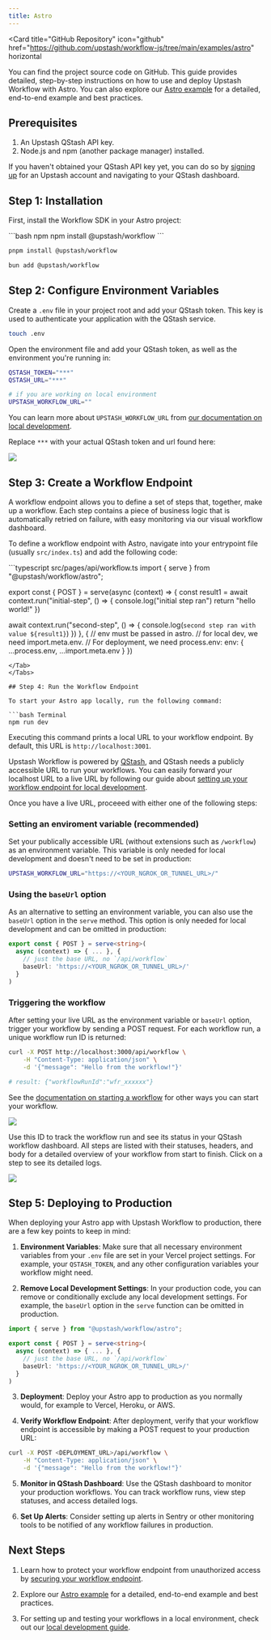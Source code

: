 ```yaml
---
title: Astro
---
```


<Card
  title="GitHub Repository"
  icon="github"
  href="https://github.com/upstash/workflow-js/tree/main/examples/astro"
  horizontal
>
  You can find the project source code on GitHub.
</Card>
This guide provides detailed, step-by-step instructions on how to use and deploy
Upstash Workflow with Astro. You can also explore our [Astro example](https://github.com/upstash/workflow-js/tree/main/examples/astro)
for a detailed, end-to-end example and best practices.

## Prerequisites

1. An Upstash QStash API key.
2. Node.js and npm (another package manager) installed.

If you haven't obtained your QStash API key yet, you can do so by [signing up](https://console.upstash.com/login) for an Upstash account and navigating to your QStash dashboard.

## Step 1: Installation

First, install the Workflow SDK in your Astro project:

<CodeGroup>
  ```bash npm
  npm install @upstash/workflow 
  ```

  ```bash pnpm
  pnpm install @upstash/workflow
  ```

  ```bash bun
  bun add @upstash/workflow
  ```
</CodeGroup>

## Step 2: Configure Environment Variables

Create a `.env` file in your project root and add your QStash token. This key is used to authenticate your application with the QStash service.

```bash Terminal
touch .env
```

Open the environment file and add your QStash token, as well as the environment you're running in:

```bash .env
QSTASH_TOKEN="***"
QSTASH_URL="***"

# if you are working on local environment
UPSTASH_WORKFLOW_URL=""
```

You can learn more about `UPSTASH_WORKFLOW_URL` from [our documentation on local development](https://upstash.com/docs/workflow/howto/local-development).

Replace `***` with your actual QStash token and url found here:

<Frame>
  <img src="/img/qstash-workflow/qstash_token.png" />
</Frame>

## Step 3: Create a Workflow Endpoint

A workflow endpoint allows you to define a set of steps that, together, make up a workflow. Each step contains a piece of business logic that is automatically retried on failure, with easy monitoring via our visual workflow dashboard.

To define a workflow endpoint with Astro, navigate into your entrypoint file (usually `src/index.ts`) and add the following code:

<Tabs>
<Tab title="Minimal example">
```typescript src/pages/api/workflow.ts
import { serve } from "@upstash/workflow/astro";


export const { POST } = serve<string>(async (context) => {
  const result1 = await context.run("initial-step", () => {
    console.log("initial step ran")
    return "hello world!"
  })

  await context.run("second-step", () => {
    console.log(`second step ran with value ${result1}`)
  })
}, {
  // env must be passed in astro.
  // for local dev, we need import.meta.env.
  // For deployment, we need process.env:
  env: {
    ...process.env,
    ...import.meta.env
  }
})

````
</Tab>
</Tabs>

## Step 4: Run the Workflow Endpoint

To start your Astro app locally, run the following command:

```bash Terminal
npm run dev
````

Executing this command prints a local URL to your workflow endpoint. By default, this URL is `http://localhost:3001`.

Upstash Workflow is powered by [QStash](/qstash/overall/getstarted), and QStash needs a publicly accessible URL to run your workflows. You can easily forward your localhost URL to a live URL by following our guide about [setting up your workflow endpoint for local development](/workflow/howto/local-development).

Once you have a live URL, proceeed with either one of the following steps:

### Setting an enviroment variable (recommended)

Set your publically accessible URL (without extensions such as `/workflow`) as an environment variable. This variable is only needed for local development and doesn't need to be set in production:

```bash .env
UPSTASH_WORKFLOW_URL="https://<YOUR_NGROK_OR_TUNNEL_URL>/"
```

### Using the `baseUrl` option

As an alternative to setting an environment variable, you can also use the `baseUrl` option in the `serve` method. This option is only needed for local development and can be omitted in production:

```typescript src/pages/api/workflow.ts
export const { POST } = serve<string>(
  async (context) => { ... }, {
    // just the base URL, no `/api/workflow`
    baseUrl: 'https://<YOUR_NGROK_OR_TUNNEL_URL>/'
  }
)
```

### Triggering the workflow


After setting your live URL as the environment variable or `baseUrl` option, trigger
your workflow by sending a POST request. For each workflow run, a unique workflow
run ID is returned:

```bash Terminal
curl -X POST http://localhost:3000/api/workflow \
    -H "Content-Type: application/json" \
    -d '{"message": "Hello from the workflow!"}'

# result: {"workflowRunId":"wfr_xxxxxx"}
```

See the [documentation on starting a workflow](/workflow/howto/start) for other ways you can start your workflow.

<Frame>
  <img src="/img/qstash-workflow/hono_local_request.png" />
</Frame>

Use this ID to track the workflow run and see its status in your QStash workflow dashboard. All steps are listed with their statuses, headers, and body for a detailed overview of your workflow from start to finish. Click on a step to see its detailed logs.

<Frame>
  <img src="/img/qstash-workflow/dashboard.png" />
</Frame>

## Step 5: Deploying to Production

When deploying your Astro app with Upstash Workflow to production, there are a few key points to keep in mind:

1. **Environment Variables**: Make sure that all necessary environment variables from your `.env` file are set in your Vercel project settings. For example, your `QSTASH_TOKEN`, and any other configuration variables your workflow might need.

2. **Remove Local Development Settings**: In your production code, you can remove or conditionally exclude any local development settings. For example, the `baseUrl` option in the `serve` function can be omitted in production.

```typescript src/index.ts
import { serve } from "@upstash/workflow/astro";

export const { POST } = serve<string>(
  async (context) => { ... }, {
    // just the base URL, no `/api/workflow`
    baseUrl: 'https://<YOUR_NGROK_OR_TUNNEL_URL>/'
  }
)
```

3. **Deployment**: Deploy your Astro app to production as you normally would, for example to Vercel, Heroku, or AWS.

4. **Verify Workflow Endpoint**: After deployment, verify that your workflow endpoint is accessible by making a POST request to your production URL:

```bash Terminal
curl -X POST <DEPLOYMENT_URL>/api/workflow \
    -H "Content-Type: application/json" \
    -d '{"message": "Hello from the workflow!"}'
```

5. **Monitor in QStash Dashboard**: Use the QStash dashboard to monitor your production workflows. You can track workflow runs, view step statuses, and access detailed logs.

6. **Set Up Alerts**: Consider setting up alerts in Sentry or other monitoring tools to be notified of any workflow failures in production.

## Next Steps

1. Learn how to protect your workflow endpoint from unauthorized access by [securing your workflow endpoint](/workflow/howto/security).

2. Explore our [Astro example](https://github.com/upstash/workflow-js/tree/main/examples/astro) for a detailed, end-to-end example and best practices.

3. For setting up and testing your workflows in a local environment, check out our [local development guide](/workflow/howto/local-development).
